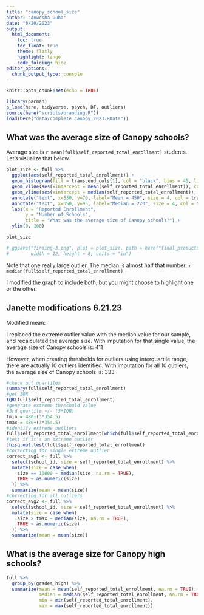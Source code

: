 ```yaml
---
title: "canopy_school_size"
author: "Anwesha Guha"
date: "6/20/2023"
output: 
  html_document:
    toc: true
    toc_float: true
    theme: flatly
    highlight: tango
    code_folding: hide
editor_options: 
  chunk_output_type: console
---
```


```r
knitr::opts_chunk$set(echo = TRUE)
```

```r
library(pacman)
p_load(here, tidyverse, psych, DT, outliers)
source(here("scripts/branding.R"))
load(here("data/complete_canopy_2023.RData"))
```

## What was the average size of Canopy schools?

Average size is `r mean(full$self_reported_total_enrollment)` students. Let's visualize that below.

```r
plot_size <- full %>% 
  ggplot(aes(self_reported_total_enrollment)) +
  geom_histogram(fill = transcend_cols[1], col = "black", bins = 45, linewidth = .2) +
  geom_vline(aes(xintercept = mean(self_reported_total_enrollment)), col = transcend_cols[3]) +
  geom_vline(aes(xintercept = median(self_reported_total_enrollment)), col = transcend_cols[3]) +  
  annotate("text", x=530, y=70, label="Mean = 450", size = 4, col = transcend_cols[3], angle = 270) +
  annotate("text", x=350, y=95, label="Median = 270", size = 4, col = transcend_cols[3], angle = 270) +
  labs(x = "Reported Enrollment",
       y = "Number of Schools", 
       title = "What was the average size of Canopy schools?") +
  ylim(0, 100)

plot_size

# ggsave("finding-3.png", plot = plot_size, path = here("final_products", "draft-findings"),
#        width = 12, height = 8, units = "in")
```

Note that one really large outlier. The median is almost half that number: `r median(full$self_reported_total_enrollment)`

I modified the graph to include both, but you might choose to highlight one or the other.

## Janette modifications 6.21.23
Modified mean:

I replaced the extreme outlier value with the median value for our sample, and recalculated the average size. With imputation for that single value, the average size of Canopy schools is: 411

However, when creating thresholds for outliers using interquartile range, there are actually 10 outliers identified. With imputation for all 10 outliers, the average size of Canopy schools is: 333

```r
#check out quartiles
summary(full$self_reported_total_enrollment)
#get IQR
IQR(full$self_reported_total_enrollment)
#generate extreme threshold value 
#3rd quartile +/- (3*IQR)
tmin = 480-(3*354.5)
tmax = 480+(3*354.5)
#identify extreme outliers
full$self_reported_total_enrollment[which(full$self_reported_total_enrollment < tmin | full$self_reported_total_enrollment > tmax)]
#test if it's an extreme outlier
chisq.out.test(full$self_reported_total_enrollment)
#correcting for single extreme outlier
correct_avg1 <- full %>% 
  select(school_id, size = self_reported_total_enrollment) %>% 
  mutate(size = case_when(
    size == 10000 ~ median(size, na.rm = TRUE),
    TRUE ~ as.numeric(size)
  )) %>% 
  summarize(mean = mean(size))
#correcting for all outliers
correct_avg2 <- full %>% 
  select(school_id, size = self_reported_total_enrollment) %>% 
  mutate(size = case_when(
    size > tmax ~ median(size, na.rm = TRUE),
    TRUE ~ as.numeric(size)  
  )) %>% 
  summarize(mean = mean(size))
```

## What is the average size for Canopy high schools?

```r
full %>% 
  group_by(grades_high) %>% 
  summarize(mean = mean(self_reported_total_enrollment, na.rm = TRUE),
            median = median(self_reported_total_enrollment, na.rm = TRUE), 
            min = min(self_reported_total_enrollment),
            max = max(self_reported_total_enrollment))
  
```

